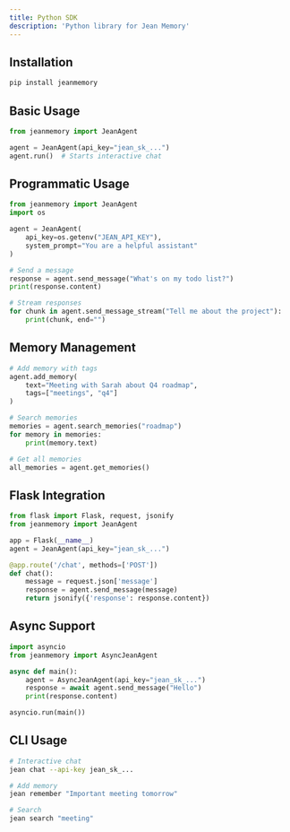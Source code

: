 ```yaml
---
title: Python SDK
description: 'Python library for Jean Memory'
---
```


## Installation

```bash
pip install jeanmemory
```

## Basic Usage

```python
from jeanmemory import JeanAgent

agent = JeanAgent(api_key="jean_sk_...")
agent.run()  # Starts interactive chat
```

## Programmatic Usage

```python
from jeanmemory import JeanAgent
import os

agent = JeanAgent(
    api_key=os.getenv("JEAN_API_KEY"),
    system_prompt="You are a helpful assistant"
)

# Send a message
response = agent.send_message("What's on my todo list?")
print(response.content)

# Stream responses
for chunk in agent.send_message_stream("Tell me about the project"):
    print(chunk, end="")
```

## Memory Management

```python
# Add memory with tags
agent.add_memory(
    text="Meeting with Sarah about Q4 roadmap",
    tags=["meetings", "q4"]
)

# Search memories
memories = agent.search_memories("roadmap")
for memory in memories:
    print(memory.text)

# Get all memories
all_memories = agent.get_memories()
```

## Flask Integration

```python
from flask import Flask, request, jsonify
from jeanmemory import JeanAgent

app = Flask(__name__)
agent = JeanAgent(api_key="jean_sk_...")

@app.route('/chat', methods=['POST'])
def chat():
    message = request.json['message']
    response = agent.send_message(message)
    return jsonify({'response': response.content})
```

## Async Support

```python
import asyncio
from jeanmemory import AsyncJeanAgent

async def main():
    agent = AsyncJeanAgent(api_key="jean_sk_...")
    response = await agent.send_message("Hello")
    print(response.content)

asyncio.run(main())
```

## CLI Usage

```bash
# Interactive chat
jean chat --api-key jean_sk_...

# Add memory
jean remember "Important meeting tomorrow"

# Search
jean search "meeting"
```
